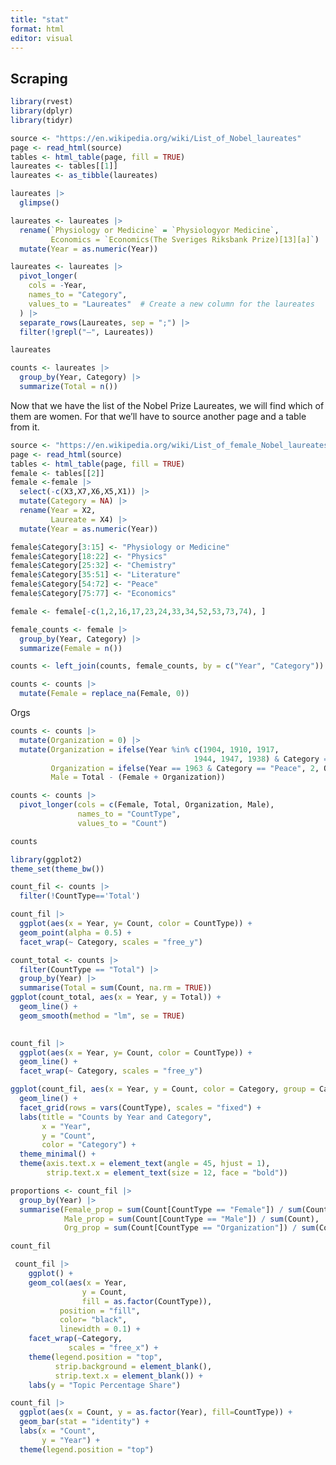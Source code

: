 ```yaml
---
title: "stat"
format: html
editor: visual
---
```


## Scraping

```r
library(rvest)
library(dplyr)
library(tidyr)
```

```r
source <- "https://en.wikipedia.org/wiki/List_of_Nobel_laureates"
page <- read_html(source)
tables <- html_table(page, fill = TRUE)
laureates <- tables[[1]]
laureates <- as_tibble(laureates)
```

```r
laureates |>
  glimpse()
```

```r
laureates <- laureates |>
  rename(`Physiology or Medicine` = `Physiologyor Medicine`,
         Economics = `Economics(The Sveriges Riksbank Prize)[13][a]`) |>
  mutate(Year = as.numeric(Year))
```

```r
laureates <- laureates |>
  pivot_longer(
    cols = -Year, 
    names_to = "Category",
    values_to = "Laureates"  # Create a new column for the laureates
  ) |>
  separate_rows(Laureates, sep = ";") |>
  filter(!grepl("—", Laureates))
```

```r
laureates
```

```r
counts <- laureates |>
  group_by(Year, Category) |>
  summarize(Total = n())
```

Now that we have the list of the Nobel Prize Laureates, we will find which of them are women. For that we'll have to source another page and a table from it.

```r
source <- "https://en.wikipedia.org/wiki/List_of_female_Nobel_laureates"
page <- read_html(source)
tables <- html_table(page, fill = TRUE)
female <- tables[[2]]
female <-female |>
  select(-c(X3,X7,X6,X5,X1)) |>
  mutate(Category = NA) |>
  rename(Year = X2,
         Laureate = X4) |>
  mutate(Year = as.numeric(Year))
```

```r
female$Category[3:15] <- "Physiology or Medicine"
female$Category[18:22] <- "Physics"
female$Category[25:32] <- "Chemistry"
female$Category[35:51] <- "Literature"
female$Category[54:72] <- "Peace"
female$Category[75:77] <- "Economics"

female <- female[-c(1,2,16,17,23,24,33,34,52,53,73,74), ]
```

```r
female_counts <- female |>
  group_by(Year, Category) |>
  summarize(Female = n())
```

```r
counts <- left_join(counts, female_counts, by = c("Year", "Category"))
```

```r
counts <- counts |>
  mutate(Female = replace_na(Female, 0))
```

Orgs

```r
counts <- counts |>
  mutate(Organization = 0) |>
  mutate(Organization = ifelse(Year %in% c(1904, 1910, 1917,
                                         1944, 1947, 1938) & Category == "Peace", 1, Organization),
         Organization = ifelse(Year == 1963 & Category == "Peace", 2, Organization),
         Male = Total - (Female + Organization)) 
```

```r
counts <- counts |>
  pivot_longer(cols = c(Female, Total, Organization, Male), 
               names_to = "CountType", 
               values_to = "Count")
```

```r
counts
```

```r
library(ggplot2)
theme_set(theme_bw())
```

```r
count_fil <- counts |>
  filter(!CountType=='Total')
```

```r
count_fil |>
  ggplot(aes(x = Year, y= Count, color = CountType)) +
  geom_point(alpha = 0.5) +
  facet_wrap(~ Category, scales = "free_y")
```

```r
count_total <- counts |>
  filter(CountType == "Total") |>
  group_by(Year) |>
  summarise(Total = sum(Count, na.rm = TRUE))
ggplot(count_total, aes(x = Year, y = Total)) +
  geom_line() +
  geom_smooth(method = "lm", se = TRUE)
  
```

```r
count_fil |>
  ggplot(aes(x = Year, y= Count, color = CountType)) +
  geom_line() +
  facet_wrap(~ Category, scales = "free_y")
```

```r
ggplot(count_fil, aes(x = Year, y = Count, color = Category, group = Category)) +
  geom_line() +
  facet_grid(rows = vars(CountType), scales = "fixed") +
  labs(title = "Counts by Year and Category",
       x = "Year",
       y = "Count",
       color = "Category") +
  theme_minimal() +
  theme(axis.text.x = element_text(angle = 45, hjust = 1), 
        strip.text.x = element_text(size = 12, face = "bold")) 

```

```r
proportions <- count_fil |>
  group_by(Year) |>
  summarise(Female_prop = sum(Count[CountType == "Female"]) / sum(Count),
            Male_prop = sum(Count[CountType == "Male"]) / sum(Count),
            Org_prop = sum(Count[CountType == "Organization"]) / sum(Count))
```

```r
count_fil
```

```r
 count_fil |>
    ggplot() +
    geom_col(aes(x = Year,
                y = Count,
                fill = as.factor(CountType)),
           position = "fill", 
           color= "black", 
           linewidth = 0.1) +
    facet_wrap(~Category, 
             scales = "free_x") +
    theme(legend.position = "top",
          strip.background = element_blank(),
          strip.text.x = element_blank()) +
    labs(y = "Topic Percentage Share")
```

```r
count_fil |>
  ggplot(aes(x = Count, y = as.factor(Year), fill=CountType)) +
  geom_bar(stat = "identity") +
  labs(x = "Count",
       y = "Year") +
  theme(legend.position = "top") 
```
